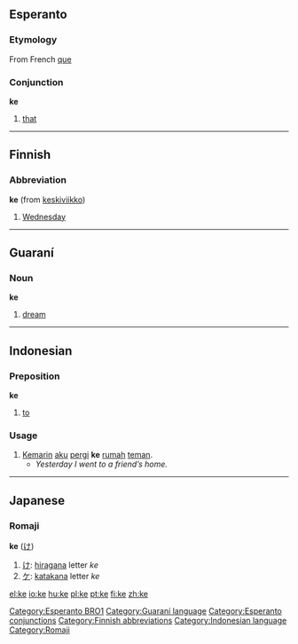 ==Esperanto==
===Etymology===
From French [[que]]
===Conjunction===
'''ke'''

#[[that]]

[[Category:Esperanto BRO1]]

----

==Finnish==
===Abbreviation===
'''ke''' (from [[keskiviikko]])

#[[Wednesday]]

----

==Guaraní==
===Noun===
'''ke'''

# [[dream]]

[[Category:Guaraní language]]

----

==Indonesian==

===Preposition===
'''ke'''

#[[to]]

===Usage===
#[[kemarin|Kemarin]] [[aku]] [[pergi]] '''ke''' [[rumah]] [[teman]].
#*''Yesterday I went to a friend’s home.''


----

==Japanese==
===Romaji===
'''ke''' ([[け]])

# [[け]]: [[hiragana]] letter ''ke''
# [[ケ]]: [[katakana]] letter ''ke''

[[Category:Esperanto conjunctions]]
[[Category:Finnish abbreviations]]
[[Category:Indonesian language]]
[[Category:Romaji]]

[[el:ke]]
[[io:ke]]
[[hu:ke]]
[[pl:ke]]
[[pt:ke]]
[[fi:ke]]
[[zh:ke]]